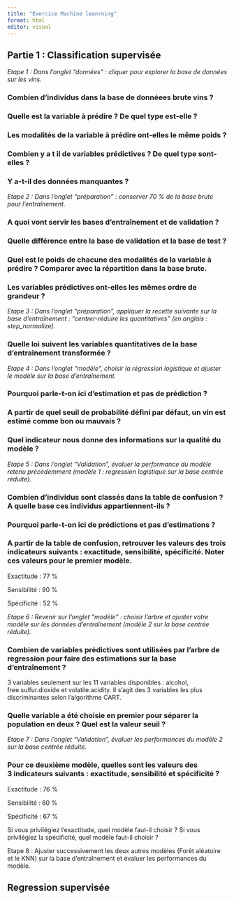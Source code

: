 ```yaml
---
title: "Exercice Machine leanrning"
format: html
editor: visual
---
```


## Partie 1 : Classification supervisée

*Etape 1 : Dans l'onglet "données" : cliquer pour explorer la base de données sur les vins.*

### Combien d'individus dans la base de donnéees brute vins ?

### Quelle est la variable à prédire ? De quel type est-elle ?

### Les modalités de la variable à prédire ont-elles le même poids ?

### Combien y a t il de variables prédictives ? De quel type sont-elles ?

### Y a-t-il des données manquantes ?

*Etape 2 : Dans l'onglet "préparation" : conserver 70 % de la base brute pour l'entraînement.*

### A quoi vont servir les bases d'entraînement et de validation ?

### Quelle différence entre la base de validation et la base de test ?

### Quel est le poids de chacune des modalités de la variable à prédire ? Comparer avec la répartition dans la base brute.

### Les variables prédictives ont-elles les mêmes ordre de grandeur ?

*Etape 3 : Dans l'onglet "préparation", appliquer la recette suivante sur la base d'entraînement : "centrer-réduire les quantitatives" (en anglais : step_normalize).*

### Quelle loi suivent les variables quantitatives de la base d'entraînement transformée ?

*Etape 4 : Dans l'onglet "modèle", choisir la régression logistique et ajuster le modèle sur la base d'entraînement.*

### Pourquoi parle-t-on ici d'estimation et pas de prédiction ?

### A partir de quel seuil de probabilité défini par défaut, un vin est estimé comme bon ou mauvais ? 

### Quel indicateur nous donne des informations sur la qualité du modèle ?

*Etape 5 : Dans l'onglet "Validation", évaluer la performance du modèle retenu précédemment (modèle 1 : regression logistique sur la base centrée réduite).*

### Combien d'individus sont classés dans la table de confusion ? A quelle base ces individus appartiennent-ils ? 

### Pourquoi parle-t-on ici de prédictions et pas d'estimations ?

### A partir de la table de confusion, retrouver les valeurs des trois indicateurs suivants : exactitude, sensibilité, spécificité. Noter ces valeurs pour le premier modèle.

Exactitude : 77 %

Sensibilité : 90 %

Spécificité : 52 %

*Etape 6 : Revenir sur l'onglet "modèle" : choisir l'arbre et ajuster votre modèle sur les données d'entraînement (modèle 2 sur la base centrée réduite).*

### Combien de variables prédictives sont utilisées par l'arbre de regression pour faire des estimations sur la base d'entraînement ?

3 variables seulement sur les 11 variables disponibles : alcohol, free.sulfur.dioxide et volatile.acidity. Il s'agit des 3 variables les plus discriminantes selon l'algorithme CART.

### Quelle variable a été choisie en premier pour séparer la population en deux ? Quel est la valeur seuil ?

*Etape 7 : Dans l'onglet "Validation", évaluer les performances du modèle 2 sur la base centrée réduite.*

### Pour ce deuxième modèle, quelles sont les valeurs des 3 indicateurs suivants : exactitude, sensibilité et spécificité ?

Exactitude : 76 %

Sensibilité : 80 %

Spécificité : 67 %

Si vous privilégiez l'exactitude, quel modèle faut-il choisir ? Si vous privilégiez la spécificité, quel modèle faut-il choisir ?

Etape 8 : Ajuster successivement les deux autres modèles (Forêt aléatoire et le KNN) sur la base d'entraînement et évaluer les performances du modèle.

## Regression supervisée
